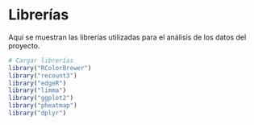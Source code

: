 # Librerías

Aquí se muestran las librerías utilizadas para el análisis de los datos del proyecto.

```r
# Cargar librerías
library("RColorBrewer")
library("recount3")
library("edgeR")
library("limma")
library("ggplot2")
library("pheatmap")
library("dplyr")
```


